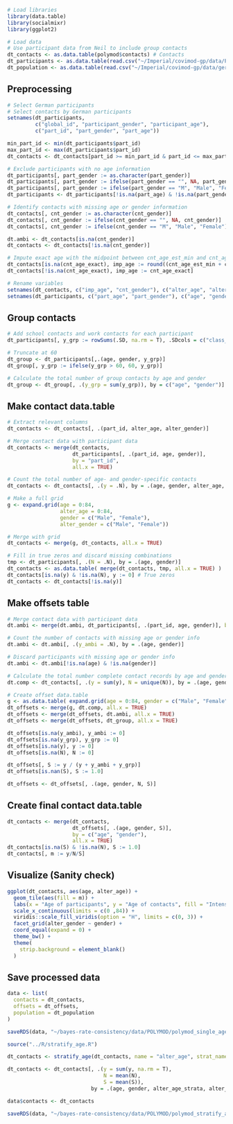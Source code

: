 ```r
# Load libraries
library(data.table)
library(socialmixr)
library(ggplot2)

# Load data
# Use participant data from Neil to include group contacts
dt_contacts <- as.data.table(polymod$contacts) # Contacts
dt_participants <- as.data.table(read.csv("~/Imperial/covimod-gp/data/POLYMOD/participant_neil.csv"))
dt_population <- as.data.table(read.csv("~/Imperial/covimod-gp/data/germany-population-2011.csv"))
```

## Preprocessing
```r
# Select German participants 
# Select contacts by German participants
setnames(dt_participants, 
         c("global_id", "participant_gender", "participant_age"), 
         c("part_id", "part_gender", "part_age"))

min_part_id <- min(dt_participants$part_id)
max_part_id <- max(dt_participants$part_id)
dt_contacts <- dt_contacts[part_id >= min_part_id & part_id <= max_part_id]

# Exclude participants with no age information
dt_participants[, part_gender := as.character(part_gender)]
dt_participants[, part_gender := ifelse(part_gender == "", NA, part_gender)]
dt_participants[, part_gender := ifelse(part_gender == "M", "Male", "Female")]
dt_participants <- dt_participants[!is.na(part_age) & !is.na(part_gender)]

# Identify contacts with missing age or gender information
dt_contacts[, cnt_gender := as.character(cnt_gender)]
dt_contacts[, cnt_gender := ifelse(cnt_gender == "", NA, cnt_gender)]
dt_contacts[, cnt_gender := ifelse(cnt_gender == "M", "Male", "Female")]

dt.ambi <- dt_contacts[is.na(cnt_gender)]
dt_contacts <- dt_contacts[!is.na(cnt_gender)]

# Impute exact age with the midpoint between cnt_age_est_min and cnt_age_est_max if it is missing
dt_contacts[is.na(cnt_age_exact), imp_age := round((cnt_age_est_min + cnt_age_est_max) / 2)]
dt_contacts[!is.na(cnt_age_exact), imp_age := cnt_age_exact]

# Rename variables
setnames(dt_contacts, c("imp_age", "cnt_gender"), c("alter_age", "alter_gender"))
setnames(dt_participants, c("part_age", "part_gender"), c("age", "gender"))
```

## Group contacts
```r
# Add school contacts and work contacts for each participant
dt_participants[, y_grp := rowSums(.SD, na.rm = T), .SDcols = c("class_size", "work_contacts_nr")]

# Truncate at 60
dt_group <- dt_participants[,.(age, gender, y_grp)]
dt_group[, y_grp := ifelse(y_grp > 60, 60, y_grp)]

# Calculate the total number of group contacts by age and gender
dt_group <- dt_group[, .(y_grp = sum(y_grp)), by = c("age", "gender")]
```


## Make contact data.table
```r
# Extract relevant columns
dt_contacts <- dt_contacts[, .(part_id, alter_age, alter_gender)]

# Merge contact data with participant data
dt_contacts <- merge(dt_contacts, 
                     dt_participants[, .(part_id, age, gender)], 
                     by = "part_id", 
                     all.x = TRUE)

# Count the total number of age- and gender-specific contacts
dt_contacts <- dt_contacts[, .(y = .N), by = .(age, gender, alter_age, alter_gender)]

# Make a full grid
g <- expand.grid(age = 0:84, 
                 alter_age = 0:84, 
                 gender = c("Male", "Female"), 
                 alter_gender = c("Male", "Female"))

# Merge with grid
dt_contacts <- merge(g, dt_contacts, all.x = TRUE)

# Fill in true zeros and discard missing combinations
tmp <- dt_participants[, .(N = .N), by = .(age, gender)]
dt_contacts <- as.data.table( merge(dt_contacts, tmp, all.x = TRUE) )
dt_contacts[is.na(y) & !is.na(N), y := 0] # True zeros
dt_contacts <- dt_contacts[!is.na(y)]
```

## Make offsets table
```r
# Merge contact data with participant data
dt.ambi <- merge(dt.ambi, dt_participants[, .(part_id, age, gender)], by = c("part_id"), all.x = TRUE)

# Count the number of contacts with missing age or gender info
dt.ambi <- dt.ambi[, .(y_ambi = .N), by = .(age, gender)]

# Discard participants with missing age or gender info
dt.ambi <- dt.ambi[!is.na(age) & !is.na(gender)]

# Calculate the total number complete contact records by age and gender
dt.comp <- dt_contacts[, .(y = sum(y), N = unique(N)), by = .(age, gender)]

# Create offset data.table
g <- as.data.table( expand.grid(age = 0:84, gender = c("Male", "Female")) )
dt_offsets <- merge(g, dt.comp, all.x = TRUE)
dt_offsets <- merge(dt_offsets, dt.ambi, all.x = TRUE)
dt_offsets <- merge(dt_offsets, dt_group, all.x = TRUE)

dt_offsets[is.na(y_ambi), y_ambi := 0]
dt_offsets[is.na(y_grp), y_grp := 0]
dt_offsets[is.na(y), y := 0]
dt_offsets[is.na(N), N := 0]

dt_offsets[, S := y / (y + y_ambi + y_grp)]
dt_offsets[is.nan(S), S := 1.0]

dt_offsets <- dt_offsets[, .(age, gender, N, S)]
```

## Create final contact data.table
```r
dt_contacts <- merge(dt_contacts, 
                     dt_offsets[, .(age, gender, S)], 
                     by = c("age", "gender"), 
                     all.x = TRUE)
dt_contacts[is.na(S) & !is.na(N), S := 1.0]
dt_contacts[, m := y/N/S]
```

## Visualize (Sanity check)
```r
ggplot(dt_contacts, aes(age, alter_age)) + 
  geom_tile(aes(fill = m)) +
  labs(x = "Age of participants", y = "Age of contacts", fill = "Intensity") + 
  scale_x_continuous(limits = c(0 ,84)) + 
  viridis::scale_fill_viridis(option = "H", limits = c(0, 3)) +
  facet_grid(alter_gender ~ gender) + 
  coord_equal(expand = 0) +
  theme_bw() + 
  theme(
    strip.background = element_blank()
  )
```

## Save processed data
```r
data <- list(
  contacts = dt_contacts,
  offsets = dt_offsets,
  population = dt_population
)

saveRDS(data, "~/bayes-rate-consistency/data/POLYMOD/polymod_single_age.rds")
```

```r
source("../R/stratify_age.R")

dt_contacts <- stratify_age(dt_contacts, name = "alter_age", strat_name = "alter_age_strata")

dt_contacts <- dt_contacts[, .(y = sum(y, na.rm = T),
                               N = mean(N),
                               S = mean(S)), 
                           by = .(age, gender, alter_age_strata, alter_gender)]

data$contacts <- dt_contacts

saveRDS(data, "~/bayes-rate-consistency/data/POLYMOD/polymod_stratify_age.rds")
```

